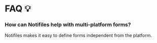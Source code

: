 # FAQ 💡

### How can Notifiles help with multi-platform forms?
Notifiles makes it easy to define forms independent from the platform.

